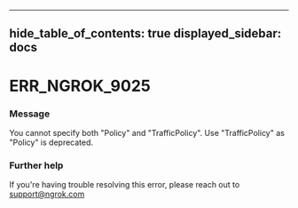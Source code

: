 

---
hide_table_of_contents: true
displayed_sidebar: docs
---


# ERR_NGROK_9025

### Message
You cannot specify both "Policy" and "TrafficPolicy". Use "TrafficPolicy" as "Policy" is deprecated.

<ErrorDetails />



### Further help
If you're having trouble resolving this error, please reach out to [support@ngrok.com](mailto:support@ngrok.com?subject=Help%20with%20ERR_NGROK_9025)

